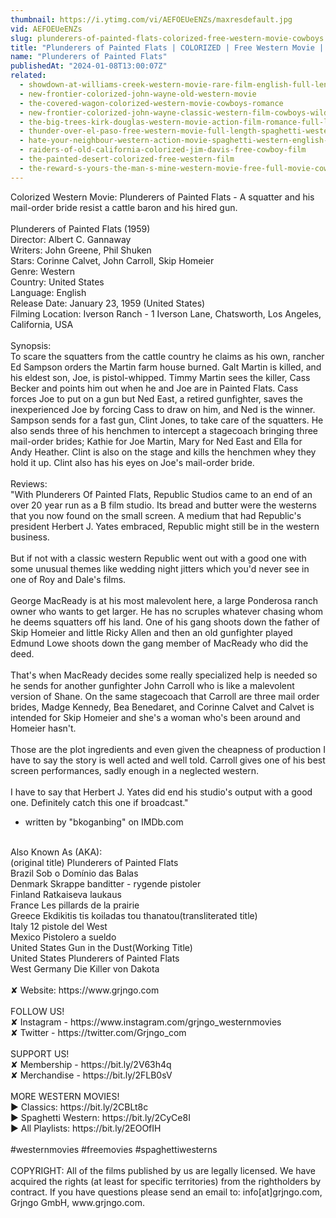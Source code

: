 ```yaml
---
thumbnail: https://i.ytimg.com/vi/AEFOEUeENZs/maxresdefault.jpg
vid: AEFOEUeENZs
slug: plunderers-of-painted-flats-colorized-free-western-movie-cowboys
title: "Plunderers of Painted Flats | COLORIZED | Free Western Movie | Cowboys"
name: "Plunderers of Painted Flats"
publishedAt: "2024-01-08T13:00:07Z"
related:
  - showdown-at-williams-creek-western-movie-rare-film-english-full-length-free-youtube-movies
  - new-frontier-colorized-john-wayne-old-western-movie
  - the-covered-wagon-colorized-western-movie-cowboys-romance
  - new-frontier-colorized-john-wayne-classic-western-film-cowboys-wild-west
  - the-big-trees-kirk-douglas-western-movie-action-film-romance-full-length-movie
  - thunder-over-el-paso-free-western-movie-full-length-spaghetti-western-full-action-movie
  - hate-your-neighbour-western-action-movie-spaghetti-western-english-cowboy-film
  - raiders-of-old-california-colorized-jim-davis-free-cowboy-film
  - the-painted-desert-colorized-free-western-film
  - the-reward-s-yours-the-man-s-mine-western-movie-free-full-movie-cowboy-feature-film
---
```


Colorized Western Movie: Plunderers of Painted Flats - A squatter and his mail-order bride resist a cattle baron and his hired gun.<br />
<br />
Plunderers of Painted Flats (1959)<br />
Director: Albert C. Gannaway<br />
Writers: John Greene, Phil Shuken<br />
Stars: Corinne Calvet, John Carroll, Skip Homeier<br />
Genre: Western<br />
Country: United States<br />
Language: English<br />
Release Date: January 23, 1959 (United States)<br />
Filming Location: Iverson Ranch - 1 Iverson Lane, Chatsworth, Los Angeles, California, USA<br />
<br />
Synopsis:<br />
To scare the squatters from the cattle country he claims as his own, rancher Ed Sampson orders the Martin farm house burned. Galt Martin is killed, and his eldest son, Joe, is pistol-whipped. Timmy Martin sees the killer, Cass Becker and points him out when he and Joe are in Painted Flats. Cass forces Joe to put on a gun but Ned East, a retired gunfighter, saves the inexperienced Joe by forcing Cass to draw on him, and Ned is the winner. Sampson sends for a fast gun, Clint Jones, to take care of the squatters. He also sends three of his henchmen to intercept a stagecoach bringing three mail-order brides; Kathie for Joe Martin, Mary for Ned East and Ella for Andy Heather. Clint is also on the stage and kills the henchmen whey they hold it up. Clint also has his eyes on Joe's mail-order bride.<br />
<br />
Reviews:<br />
"With Plunderers Of Painted Flats, Republic Studios came to an end of an over 20 year run as a B film studio. Its bread and butter were the westerns that you now found on the small screen. A medium that had Republic's president Herbert J. Yates embraced, Republic might still be in the western business.<br />
<br />
But if not with a classic western Republic went out with a good one with some unusual themes like wedding night jitters which you'd never see in one of Roy and Dale's films.<br />
<br />
George MacReady is at his most malevolent here, a large Ponderosa ranch owner who wants to get larger. He has no scruples whatever chasing whom he deems squatters off his land. One of his gang shoots down the father of Skip Homeier and little Ricky Allen and then an old gunfighter played Edmund Lowe shoots down the gang member of MacReady who did the deed.<br />
<br />
That's when MacReady decides some really specialized help is needed so he sends for another gunfighter John Carroll who is like a malevolent version of Shane. On the same stagecoach that Carroll are three mail order brides, Madge Kennedy, Bea Benedaret, and Corinne Calvet and Calvet is intended for Skip Homeier and she's a woman who's been around and Homeier hasn't.<br />
<br />
Those are the plot ingredients and even given the cheapness of production I have to say the story is well acted and well told. Carroll gives one of his best screen performances, sadly enough in a neglected western.<br />
<br />
I have to say that Herbert J. Yates did end his studio's output with a good one. Definitely catch this one if broadcast."<br />
- written by "bkoganbing" on IMDb.com<br />
<br />
Also Known As (AKA):<br />
(original title) Plunderers of Painted Flats<br />
Brazil Sob o Domínio das Balas<br />
Denmark Skrappe banditter - rygende pistoler<br />
Finland Ratkaiseva laukaus<br />
France Les pillards de la prairie<br />
Greece Ekdikitis tis koiladas tou thanatou(transliterated title)<br />
Italy 12 pistole del West<br />
Mexico Pistolero a sueldo<br />
United States Gun in the Dust(Working Title)<br />
United States Plunderers of Painted Flats<br />
West Germany Die Killer von Dakota<br />
<br />
✘ Website: https://www.grjngo.com<br />
<br />
FOLLOW US!<br />
✘ Instagram - https://www.instagram.com/grjngo_westernmovies<br />
✘ Twitter - https://twitter.com/Grjngo_com<br />
<br />
SUPPORT US!<br />
✘ Membership - https://bit.ly/2V63h4q<br />
✘ Merchandise - https://bit.ly/2FLB0sV<br />
<br />
MORE WESTERN MOVIES! <br />
► Classics: https://bit.ly/2CBLt8c <br />
► Spaghetti Western: https://bit.ly/2CyCe8I <br />
► All Playlists: https://bit.ly/2EOOfIH <br />
<br />
#westernmovies #freemovies #spaghettiwesterns<br />
<br />
COPYRIGHT: All of the films published by us are legally licensed. We have acquired the rights (at least for specific territories) from the rightholders by contract. If you have questions please send an email to: info[at]grjngo.com, Grjngo GmbH, www.grjngo.com.